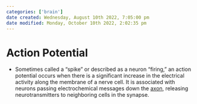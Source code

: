 ```yaml
---
categories: ['brain']
date created: Wednesday, August 10th 2022, 7:05:00 pm
date modified: Monday, October 10th 2022, 2:02:35 pm
---
```


# Action Potential
- Sometimes called a “spike” or described as a neuron “firing,” an action potential occurs when there is a significant increase in the electrical activity along the membrane of a nerve cell. It is associated with neurons passing electrochemical messages down the [axon](Axon.qmd), releasing neurotransmitters to neighboring cells in the synapse.



